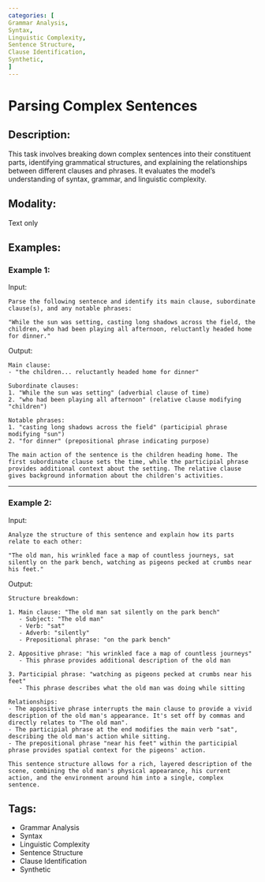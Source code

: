 ```yaml
---
categories: [
Grammar Analysis,
Syntax,
Linguistic Complexity,
Sentence Structure,
Clause Identification,
Synthetic,
]
---
```


# Parsing Complex Sentences

## Description:
This task involves breaking down complex sentences into their constituent parts, identifying grammatical structures, and explaining the relationships between different clauses and phrases. It evaluates the model's understanding of syntax, grammar, and linguistic complexity.

## Modality:
Text only

## Examples:

### Example 1:

Input:

```
Parse the following sentence and identify its main clause, subordinate clause(s), and any notable phrases:

"While the sun was setting, casting long shadows across the field, the children, who had been playing all afternoon, reluctantly headed home for dinner."
```

Output:

```
Main clause: 
- "the children... reluctantly headed home for dinner"

Subordinate clauses:
1. "While the sun was setting" (adverbial clause of time)
2. "who had been playing all afternoon" (relative clause modifying "children")

Notable phrases:
1. "casting long shadows across the field" (participial phrase modifying "sun")
2. "for dinner" (prepositional phrase indicating purpose)

The main action of the sentence is the children heading home. The first subordinate clause sets the time, while the participial phrase provides additional context about the setting. The relative clause gives background information about the children's activities.
```

---

### Example 2:

Input:

```
Analyze the structure of this sentence and explain how its parts relate to each other:

"The old man, his wrinkled face a map of countless journeys, sat silently on the park bench, watching as pigeons pecked at crumbs near his feet."
```

Output:

```
Structure breakdown:

1. Main clause: "The old man sat silently on the park bench"
   - Subject: "The old man"
   - Verb: "sat"
   - Adverb: "silently"
   - Prepositional phrase: "on the park bench"

2. Appositive phrase: "his wrinkled face a map of countless journeys"
   - This phrase provides additional description of the old man

3. Participial phrase: "watching as pigeons pecked at crumbs near his feet"
   - This phrase describes what the old man was doing while sitting

Relationships:
- The appositive phrase interrupts the main clause to provide a vivid description of the old man's appearance. It's set off by commas and directly relates to "The old man".
- The participial phrase at the end modifies the main verb "sat", describing the old man's action while sitting.
- The prepositional phrase "near his feet" within the participial phrase provides spatial context for the pigeons' action.

This sentence structure allows for a rich, layered description of the scene, combining the old man's physical appearance, his current action, and the environment around him into a single, complex sentence.
```

## Tags:
- Grammar Analysis
- Syntax
- Linguistic Complexity
- Sentence Structure
- Clause Identification
- Synthetic
